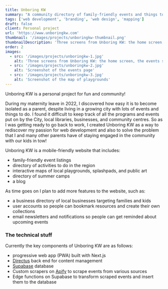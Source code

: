 ```yaml
---
title: Unboring KW
summary: "A community directory of family-friendly events and things to do in Kitchener-Waterloo"
tags: ['web development', 'branding', 'web design', 'mapping']
draft: false
client: Personal project
url: 'https://www.unboringkw.com'
thumbnail: '/images/projects/unboringkw-thumbnail.png'
thumbnailDescription: 'Three screens from Unboring KW: the home screen, the events screen, and a map of public art'
order: 2
images: 
  - src: '/images/projects/unboringkw-1.jpg'
    alt: 'Three screens from Unboring KW: the home screen, the events screen, and a map of public art'
  - src: '/images/projects/unboringkw-2.jpg'
    alt: 'Screenshot of the events page'
  - src: '/images/projects/unboringkw-3.jpg'
    alt: 'Screenshot of the map of playgrounds'
---
```


Unboring KW is a personal project for fun and community! 

During my maternity leave in 2022, I discovered how easy it is to become isolated as a parent, despite living in a growing city with lots of events and things to do. I found it difficult to keep track of all the programs and events put on by the City, local libraries, businesses, and community centres. So as I was getting ready to go back to work, I created Unboring KW as a way to rediscover my passion for web development and also to solve the problem that I and many other parents have of staying engaged in the community with our kids in tow! 

Unboring KW is a mobile-friendly website that includes:

- family-friendly event listings
- directory of activities to do in the region
- interactive maps of local playgrounds, splashpads, and public art
- directory of summer camps
- a blog

As time goes on I plan to add more features to the website, such as:

- a business directory of local businesses targeting families and kids
- user accounts so people can bookmark resources and create their own collections
- email newsletters and notifications so people can get reminded about upcoming events

### The technical stuff

Currently the key components of Unboring KW are as follows:

- progressive web app (PWA) built with Next.js
- [Directus](https://directus.io/) back end for content management
- [Supabase](https://supabase.com/) database
- Custom scrapers on [Apify](https://apify.com/) to scrape events from various sources
- Edge functions on Supabase to transform scraped events and insert them to the database



